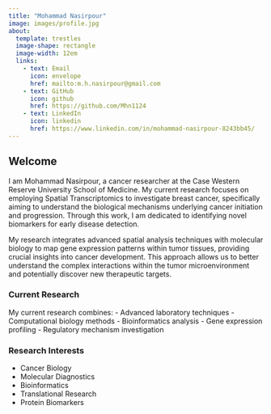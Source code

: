 ```yaml
---
title: "Mohammad Nasirpour"
image: images/profile.jpg
about:
  template: trestles
  image-shape: rectangle
  image-width: 12em
  links:
    - text: Email
      icon: envelope
      href: mailto:m.h.nasirpour@gmail.com
    - text: GitHub
      icon: github
      href: https://github.com/Mhn1124
    - text: LinkedIn
      icon: linkedin
      href: https://www.linkedin.com/in/mohammad-nasirpour-8243bb45/
---
```


## Welcome
I am Mohammad Nasirpour, a cancer researcher at the Case Western Reserve University School of Medicine. My current research focuses on employing Spatial Transcriptomics to investigate breast cancer, specifically aiming to understand the biological mechanisms underlying cancer initiation and progression. Through this work, I am dedicated to identifying novel biomarkers for early disease detection.

My research integrates advanced spatial analysis techniques with molecular biology to map gene expression patterns within tumor tissues, providing crucial insights into cancer development. This approach allows us to better understand the complex interactions within the tumor microenvironment and potentially discover new therapeutic targets.

### Current Research
My current research combines:
- Advanced laboratory techniques
- Computational biology methods
- Bioinformatics analysis
- Gene expression profiling
- Regulatory mechanism investigation

### Research Interests
- Cancer Biology
- Molecular Diagnostics
- Bioinformatics
- Translational Research
- Protein Biomarkers

